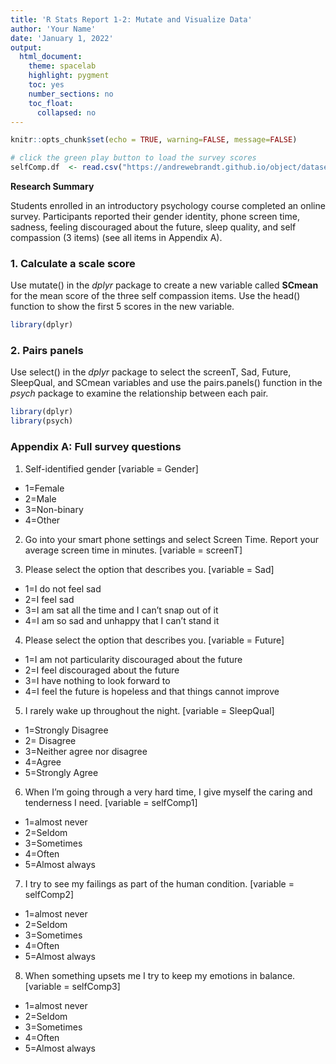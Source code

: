 ```yaml
---
title: 'R Stats Report 1-2: Mutate and Visualize Data'
author: 'Your Name'
date: 'January 1, 2022'
output:
  html_document:
    theme: spacelab
    highlight: pygment
    toc: yes
    number_sections: no
    toc_float:
      collapsed: no
---
```

<!-- In the header above, edit the name and date -->

<!-- Do not edit style -->
<style type="text/css">
.main-container {font-size: 18px;}
</style>

<!-- Do not edit this first code chunk -->
```r
knitr::opts_chunk$set(echo = TRUE, warning=FALSE, message=FALSE)

# click the green play button to load the survey scores
selfComp.df  <- read.csv("https://andrewebrandt.github.io/object/datasets/selfComp.csv", header = TRUE)
```


**Research Summary**

Students enrolled in an introductory psychology course completed an online survey. Participants reported their gender identity, phone screen time, sadness, feeling discouraged about the future, sleep quality, and self compassion (3 items) (see all items in Appendix A).


### 1. Calculate a scale score

Use mutate() in the *dplyr* package to create a new variable called **SCmean** for the mean score of the three self compassion items. Use the head() function to show the first 5 scores in the new variable. 
```r
library(dplyr)


```                


### 2. Pairs panels

Use select() in the *dplyr* package to select the screenT, Sad, Future, SleepQual, and SCmean variables and use the pairs.panels() function in the *psych* package to examine the relationship between each pair.
```r
library(dplyr)
library(psych)


```


### Appendix A: Full survey questions

1. Self-identified gender [variable = Gender]
  + 1=Female
  + 2=Male
  + 3=Non-binary
  + 4=Other

2. Go into your smart phone settings and select Screen Time. Report your average screen time in minutes. [variable = screenT]

3. Please select the option that describes you. [variable = Sad]
  + 1=I do not feel sad
  + 2=I feel sad
  + 3=I am sat all the time and I can't snap out of it
  + 4=I am so sad and unhappy that I can't stand it

4. Please select the option that describes you. [variable = Future]
  + 1=I am not particularity discouraged about the future
  + 2=I feel discouraged about the future
  + 3=I have nothing to look forward to
  + 4=I feel the future is hopeless and that things cannot improve

5. I rarely wake up throughout the night. [variable = SleepQual]
  + 1=Strongly Disagree
  + 2= Disagree
  + 3=Neither agree nor disagree
  + 4=Agree
  + 5=Strongly Agree

6. When I'm going through a very hard time, I give myself the caring and tenderness I need. [variable = selfComp1]
  + 1=almost never
  + 2=Seldom
  + 3=Sometimes
  + 4=Often
  + 5=Almost always

7. I try to see my failings as part of the human condition. [variable = selfComp2]
  + 1=almost never
  + 2=Seldom
  + 3=Sometimes
  + 4=Often
  + 5=Almost always

8. When something upsets me I try to keep my emotions in balance. [variable = selfComp3]
  + 1=almost never
  + 2=Seldom
  + 3=Sometimes
  + 4=Often
  + 5=Almost always
